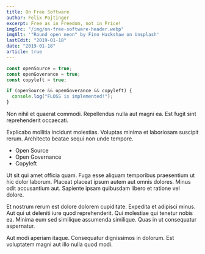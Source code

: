 ```yaml
---
title: On Free Software
author: Felix Pojtinger
excerpt: Free as in Freedom, not in Price!
imgSrc: "/img/on-free-software-header.webp"
imgAlt: '"Round open neon" by Finn Hackshaw on Unsplash'
lastEdit: "2019-01-18"
date: "2019-01-18"
article: true
---
```


```javascript
const openSource = true;
const openGoverance = true;
const copyleft = true;

if (openSource && openGoverance && copyleft) {
  console.log("FLOSS is implemented!");
}
```

Non nihil et quaerat commodi. Repellendus nulla aut magni ea. Est fugit sint reprehenderit occaecati.

Explicabo mollitia incidunt molestias. Voluptas minima et laboriosam suscipit rerum. Architecto beatae sequi non unde tempore.

- Open Source
- Open Governance
- Copyleft

Ut sit qui amet officia quam. Fuga esse aliquam temporibus praesentium ut hic dolor laborum. Placeat placeat ipsum autem aut omnis dolores. Minus odit accusantium aut. Sapiente ipsam quibusdam libero et ratione vel dolore.

Et nostrum rerum est dolore dolorem cupiditate. Expedita et adipisci minus. Aut qui ut deleniti iure quod reprehenderit. Qui molestiae qui tenetur nobis ea. Minima eum sed similique assumenda similique. Quas in ut consequatur aspernatur.

Aut modi aperiam itaque. Consequatur dignissimos in dolorum. Est voluptatem magni aut illo nulla quod modi.
